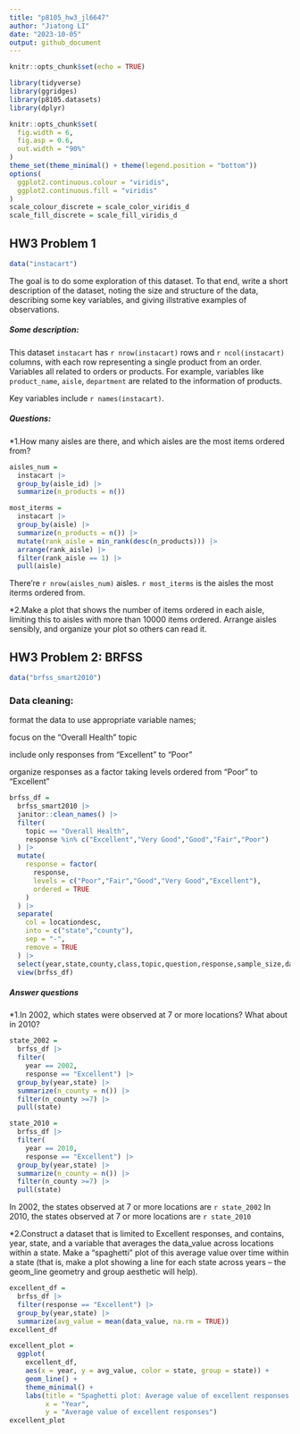 ```yaml
---
title: "p8105_hw3_jl6647"
author: "Jiatong LI"
date: "2023-10-05"
output: github_document
---
```


```r
knitr::opts_chunk$set(echo = TRUE)
```
```r
library(tidyverse)
library(ggridges)
library(p8105.datasets)
library(dplyr)
```
```r
knitr::opts_chunk$set(
  fig.width = 6,
  fig.asp = 0.6,
  out.width = "90%"
)
theme_set(theme_minimal() + theme(legend.position = "bottom")) 
options(
  ggplot2.continuous.colour = "viridis",
  ggplot2.continuous.fill = "viridis"
)
scale_colour_discrete = scale_color_viridis_d
scale_fill_discrete = scale_fill_viridis_d
```


## HW3 Problem 1
```r
data("instacart")
```
The goal is to do some exploration of this dataset. To that end, write a short description of the dataset, noting the size and structure of the data, describing some key variables, and giving illstrative examples of observations.

##### Some description:
  This dataset `instacart` has `r nrow(instacart)` rows and `r ncol(instacart)` columns, with each row representing a single product from an order. Variables all related to orders or products. For example, variables like `product_name`, `aisle`, `department` are related to the information of products. 
  
  Key variables include `r names(instacart)`.
  
##### Questions:

*1.How many aisles are there, and which aisles are the most items ordered from?
```r
aisles_num = 
  instacart |> 
  group_by(aisle_id) |> 
  summarize(n_products = n()) 
```
```r
most_iterms = 
  instacart |> 
  group_by(aisle) |> 
  summarize(n_products = n()) |> 
  mutate(rank_aisle = min_rank(desc(n_products))) |> 
  arrange(rank_aisle) |> 
  filter(rank_aisle == 1) |> 
  pull(aisle)
```

There're `r nrow(aisles_num)` aisles. `r most_iterms` is the aisles the most iterms ordered from.

*2.Make a plot that shows the number of items ordered in each aisle, limiting this to aisles with more than 10000 items ordered. Arrange aisles sensibly, and organize your plot so others can read it.

  
## HW3 Problem 2: BRFSS
```r
data("brfss_smart2010")
```

### Data cleaning:

format the data to use appropriate variable names;

focus on the “Overall Health” topic

include only responses from “Excellent” to “Poor”

organize responses as a factor taking levels ordered from “Poor” to “Excellent”

```r
brfss_df = 
  brfss_smart2010 |>
  janitor::clean_names() |> 
  filter(
    topic == "Overall Health",
    response %in% c("Excellent","Very Good","Good","Fair","Poor")
  ) |>
  mutate(
    response = factor(
      response,
      levels = c("Poor","Fair","Good","Very Good","Excellent"),
      ordered = TRUE
    )
  ) |> 
  separate(
    col = locationdesc,
    into = c("state","county"),
    sep = "-",
    remove = TRUE
  ) |> 
  select(year,state,county,class,topic,question,response,sample_size,data_value,geo_location)
  view(brfss_df)
```
##### Answer questions

*1.In 2002, which states were observed at 7 or more locations? What about in 2010?
```r
state_2002 = 
  brfss_df |> 
  filter(
    year == 2002,
    response == "Excellent") |> 
  group_by(year,state) |> 
  summarize(n_county = n()) |> 
  filter(n_county >=7) |> 
  pull(state)

state_2010 = 
  brfss_df |> 
  filter(
    year == 2010,
    response == "Excellent") |> 
  group_by(year,state) |> 
  summarize(n_county = n()) |> 
  filter(n_county >=7) |> 
  pull(state)

```
In 2002, the states observed at 7 or more locations are `r state_2002`
In 2010, the states observed at 7 or more locations are `r state_2010`

*2.Construct a dataset that is limited to Excellent responses, and contains, year, state, and a variable that averages the data_value across locations within a state. Make a “spaghetti” plot of this average value over time within a state (that is, make a plot showing a line for each state across years – the geom_line geometry and group aesthetic will help).
```r
excellent_df =
  brfss_df |> 
  filter(response == "Excellent") |> 
  group_by(year,state) |> 
  summarize(avg_value = mean(data_value, na.rm = TRUE))
excellent_df
```
```r
excellent_plot =
  ggplot(
    excellent_df,
    aes(x = year, y = avg_value, color = state, group = state)) +
    geom_line() +
    theme_minimal() +
    labs(title = "Spaghetti plot: Average value of excellent responses over time within a state",
         x = "Year",
         y = "Average value of excellent responses")
excellent_plot
```





  


